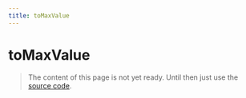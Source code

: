 ```yaml
---
title: toMaxValue
---
```


# toMaxValue

> The content of this page is not yet ready. Until then just use the [source code](https://github.com/fabian-hiller/valibot/blob/main/library/src/transformations/toMaxValue/toMaxValue.ts).
